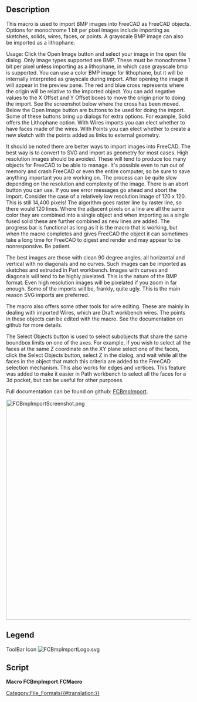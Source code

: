 <languages/>

{{Macro
|Name=Macro FCBmpImport
|Icon=FCBmpImportLogo.svg
|Description=Import BMP monochrome and grayscale images into FreeCAD as sketches, solids, wires, faces or lithophane.
|Author=TheMarkster
|Version=0.2021.09.23
|Date=2021-09-23
|FCVersion=0.18 or later
|Download=[https://wiki.freecadweb.org/File:FCBmpImportScreenshot.png ToolBar Icon]
|SeeAlso=
|Links=[https://github.com/mwganson/fcbmpimport Full Documentation on Github]
}}

== Description ==

This macro is used to import BMP images into FreeCAD as FreeCAD objects.  Options for monochrome 1 bit per pixel images include importing as sketches, solids, wires, faces, or points.  A grayscale BMP image can also be imported as a lithophane.

Usage: Click the Open Image button and select your image in the open file dialog.  Only image types supported are BMP.  These must be monochrome 1 bit per pixel unless importing as a lithophane, in which case grayscale bmp is supported.  You can use a color BMP image for lithophane, but it will be internally interpreted as grayscale during import.  After opening the image it will appear in the preview pane.  The red and blue cross represents where the origin will be relative to the imported object.  You can add negative values to the X Offset and Y Offset boxes to move the origin prior to doing the import.  See the screenshot below where the cross has been moved.  Below the Open Image button are buttons to be used for doing the import.  Some of these buttons bring up dialogs for extra options.  For example, Solid offers the Lithophane option.  With Wires imports you can elect whether to have faces made of the wires.  With Points you can elect whether to create a new sketch with the points added as links to external geometry.

It should be noted there are better ways to import images into FreeCAD.  The best way is to convert to SVG and import as geometry for most cases.  High resolution images should be avoided.  These will tend to produce too many objects for FreeCAD to be able to manage.  It's possible even to run out of memory and crash FreeCAD or even the entire computer, so be sure to save anything important you are working on.  The process can be quite slow depending on the resolution and complexity of the image.  There is an abort button you can use.  If you see error messages go ahead and abort the import.  Consider the case of a relatively low resolution image of 120 x 120.  This is still 14,400 pixels!  The algorithm goes raster line by raster line, so there would 120 lines.  Where the adjacent pixels on a line are all the same color they are combined into a single object and when importing as a single fused solid these are further combined as new lines are added.  The progress bar is functional as long as it is the macro that is working, but when the macro completes and gives FreeCAD the object it can sometimes take a long time for FreeCAD to digest and render and may appear to be nonresponsive.  Be patient.

The best images are those with clean 90 degree angles, all horizontal and vertical with no diagonals and no curves.  Such images can be imported as sketches and extruded in Part workbench.  Images with curves and diagonals will tend to be highly pixelated.  This is the nature of the BMP format.  Even high resolution images will be pixelated if you zoom in far enough.  Some of the imports will be, frankly, quite ugly.  This is the main reason SVG imports are preferred.

The macro also offers some other tools for wire editing.  These are mainly in dealing with imported Wires, which are Draft workbench wires.  The points in these objects can be edited with the macro.  See the documentation on github for more details.

The Select Objects button is used to select subobjects that share the same boundbox limits on one of the axes.  For example, if you wish to select all the faces at the same Z coordinate on the XY plane select one of the faces, click the Select Objects button, select Z in the dialog, and wait while all the faces in the object that match this criteria are added to the FreeCAD selection mechanism.  This also works for edges and vertices.  This feature was added to make it easier in Path workbench to select all the faces for a 3d pocket, but can be useful for other purposes.

Full documentation can be found on github: [https://github.com/mwganson/fcbmpimport FCBmpImport].

[[File:FCBmpImportScreenshot.png|600px]]
{{Caption|FCBmpImport screenshot‎}}

== Legend ==

{{Codeextralink|https://gist.githubusercontent.com/mwganson/ea7aa4dcb79d7492caa24e8970967174/raw/1fe247b5b93e5084866a69754854d9caedca1f09/FCBmpImport.FCMacro|FCBmpImport.FCMacro}}

ToolBar Icon
[[Image:FCBmpImportLogo.svg]]

== Script ==

'''Macro FCBmpImport.FCMacro'''

{{CodeDownload|https://gist.github.com/mwganson/ea7aa4dcb79d7492caa24e8970967174|FCBmpImport.FCMacro}}

[[Category:File_Formats{{#translation:}}]]